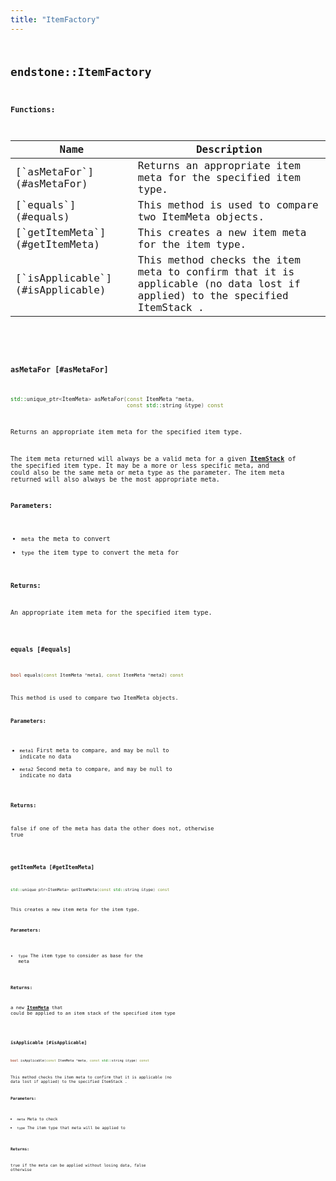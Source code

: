 ```yaml
---
title: "ItemFactory"
---
```


## <code className="doc-symbol doc-symbol-class"/> endstone::ItemFactory




















**Functions:**

<table>
<thead>
   <tr>
      <th>Name</th>
      <th>Description</th>
   </tr>
</thead>
<tbody>
<tr key="classendstone_1_1_item_factory_1ae0dbbe25981c64f3d65e770cc72bf6c5">
    <td>[`asMetaFor`](#asMetaFor)</td>
    <td>Returns an appropriate item meta for the specified item type.</td>
</tr>
<tr key="classendstone_1_1_item_factory_1a3addbbc69664b64ec93e2a0ceb8b7217">
    <td>[`equals`](#equals)</td>
    <td>This method is used to compare two ItemMeta objects.</td>
</tr>
<tr key="classendstone_1_1_item_factory_1afb7e6bf34ea8428da0faa4b49ec70f6e">
    <td>[`getItemMeta`](#getItemMeta)</td>
    <td>This creates a new item meta for the item type.</td>
</tr>
<tr key="classendstone_1_1_item_factory_1ad23cc36994459bd2182ff507d30e760c">
    <td>[`isApplicable`](#isApplicable)</td>
    <td>This method checks the item meta to confirm that it is applicable (no data lost if applied) to the specified ItemStack .</td>
</tr>
</tbody>
</table>

### <code className="doc-symbol doc-symbol-function"/> asMetaFor [#asMetaFor]

```cpp
std::unique_ptr<ItemMeta> asMetaFor(const ItemMeta *meta,
                                    const std::string &type) const
```

Returns an appropriate item meta for the specified item type.



The item meta returned will always be a valid meta for a given [**ItemStack**](classendstone_1_1_item_stack.md) of the specified item type. It may be a more or less specific meta, and could also be the same meta or meta type as the parameter. The item meta returned will also always be the most appropriate meta.




**Parameters:**


* `meta` the meta to convert 
* `type` the item type to convert the meta for 



**Returns:**

An appropriate item meta for the specified item type. 





        
### <code className="doc-symbol doc-symbol-function"/> equals [#equals]

```cpp
bool equals(const ItemMeta *meta1, const ItemMeta *meta2) const
```

This method is used to compare two ItemMeta objects.





**Parameters:**


* `meta1` First meta to compare, and may be null to indicate no data 
* `meta2` Second meta to compare, and may be null to indicate no data 



**Returns:**

false if one of the meta has data the other does not, otherwise true 





        
### <code className="doc-symbol doc-symbol-function"/> getItemMeta [#getItemMeta]

```cpp
std::unique_ptr<ItemMeta> getItemMeta(const std::string &type) const
```

This creates a new item meta for the item type.





**Parameters:**


* `type` The item type to consider as base for the meta 



**Returns:**

a new [**ItemMeta**](classendstone_1_1_item_meta.md) that could be applied to an item stack of the specified item type 





        
### <code className="doc-symbol doc-symbol-function"/> isApplicable [#isApplicable]

```cpp
bool isApplicable(const ItemMeta *meta, const std::string &type) const
```

This method checks the item meta to confirm that it is applicable (no data lost if applied) to the specified ItemStack .





**Parameters:**


* `meta` Meta to check 
* `type` The item type that meta will be applied to 



**Returns:**

true if the meta can be applied without losing data, false otherwise 





        